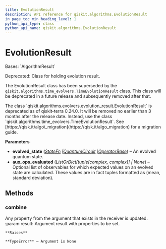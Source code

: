```yaml
---
title: EvolutionResult
description: API reference for qiskit.algorithms.EvolutionResult
in_page_toc_min_heading_level: 1
python_api_type: class
python_api_name: qiskit.algorithms.EvolutionResult
---
```


# EvolutionResult

<Class id="qiskit.algorithms.EvolutionResult" github="https://github.com/qiskit/qiskit/tree/stable/0.24/qiskit/algorithms/evolvers/evolution_result.py" signature="EvolutionResult(evolved_state, aux_ops_evaluated=None)">
  Bases: `AlgorithmResult`

  Deprecated: Class for holding evolution result.

  The EvolutionResult class has been superseded by the `qiskit.algorithms.time_evolvers.TimeEvolutionResult` class. This class will be deprecated in a future release and subsequently removed after that.

  <Admonition title="Deprecated since version 0.24.0" type="danger">
    The class `qiskit.algorithms.evolvers.evolution_result.EvolutionResult` is deprecated as of qiskit-terra 0.24.0. It will be removed no earlier than 3 months after the release date. Instead, use the class `qiskit.algorithms.time_evolvers.TimeEvolutionResult`. See [https://qisk.it/algo\_migration](https://qisk.it/algo_migration) for a migration guide.
  </Admonition>

  **Parameters**

  *   **evolved\_state** ([*StateFn*](qiskit.opflow.state_fns.StateFn "qiskit.opflow.state_fns.StateFn")  *|*[*QuantumCircuit*](qiskit.circuit.QuantumCircuit "qiskit.circuit.QuantumCircuit")  *|*[*OperatorBase*](qiskit.opflow.OperatorBase "qiskit.opflow.OperatorBase")) – An evolved quantum state.
  *   **aux\_ops\_evaluated** (*ListOrDict\[tuple\[complex, complex]] | None*) – Optional list of observables for which expected values on an evolved state are calculated. These values are in fact tuples formatted as (mean, standard deviation).

  ## Methods

  <span id="qiskit-algorithms-evolutionresult-combine" />

  ### combine

  <Function id="qiskit.algorithms.EvolutionResult.combine" name="combine" signature="EvolutionResult.combine(result)">
    Any property from the argument that exists in the receiver is updated. :param result: Argument result with properties to be set.

    **Raises**

    **TypeError** – Argument is None
  </Function>
</Class>

